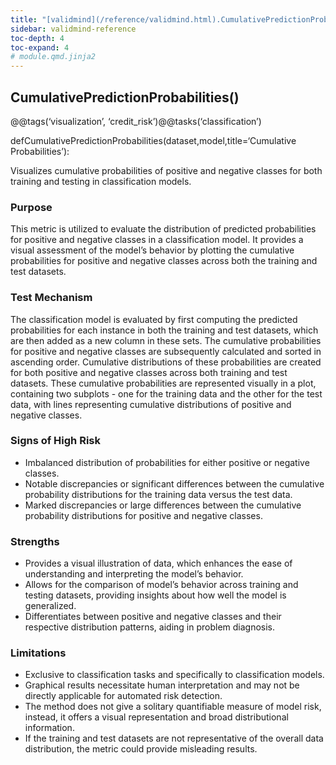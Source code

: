 ```yaml
---
title: "[validmind](/reference/validmind.html).CumulativePredictionProbabilities"
sidebar: validmind-reference
toc-depth: 4
toc-expand: 4
# module.qmd.jinja2
---
```


<!-- function.qmd.jinja2 -->

## CumulativePredictionProbabilities[()]{.muted}

<!-- signatures.jinja2 -->

::: {.signature}

<span class="decorators"><span class="decorator">@<span class="n">@tags(<span class="s">'visualization'</span>, <span class="s">'credit_risk'</span>)</span></span><span class="decorator">@<span class="n">@tasks(<span class="s">'classification'</span>)</span></span></span>

<span class="kw">def</span><span class="name">CumulativePredictionProbabilities</span>(<span class="params"><span class="n">dataset</span><span class="muted">,</span></span><span class="params"><span class="n">model</span><span class="muted">,</span></span><span class="params"><span class="n">title</span><span class="o">=</span><span class="s1">'Cumulative Probabilities'</span></span>):

:::

<!-- docstring.jinja2 -->

Visualizes cumulative probabilities of positive and negative classes for both training and testing in classification models.

### Purpose

This metric is utilized to evaluate the distribution of predicted probabilities for positive and negative classes in a classification model. It provides a visual assessment of the model's behavior by plotting the cumulative probabilities for positive and negative classes across both the training and test datasets.

### Test Mechanism

The classification model is evaluated by first computing the predicted probabilities for each instance in both the training and test datasets, which are then added as a new column in these sets. The cumulative probabilities for positive and negative classes are subsequently calculated and sorted in ascending order. Cumulative distributions of these probabilities are created for both positive and negative classes across both training and test datasets. These cumulative probabilities are represented visually in a plot, containing two subplots - one for the training data and the other for the test data, with lines representing cumulative distributions of positive and negative classes.

### Signs of High Risk

- Imbalanced distribution of probabilities for either positive or negative classes.
- Notable discrepancies or significant differences between the cumulative probability distributions for the training data versus the test data.
- Marked discrepancies or large differences between the cumulative probability distributions for positive and negative classes.

### Strengths

- Provides a visual illustration of data, which enhances the ease of understanding and interpreting the model's behavior.
- Allows for the comparison of model's behavior across training and testing datasets, providing insights about how well the model is generalized.
- Differentiates between positive and negative classes and their respective distribution patterns, aiding in problem diagnosis.

### Limitations

- Exclusive to classification tasks and specifically to classification models.
- Graphical results necessitate human interpretation and may not be directly applicable for automated risk detection.
- The method does not give a solitary quantifiable measure of model risk, instead, it offers a visual representation and broad distributional information.
- If the training and test datasets are not representative of the overall data distribution, the metric could provide misleading results.
